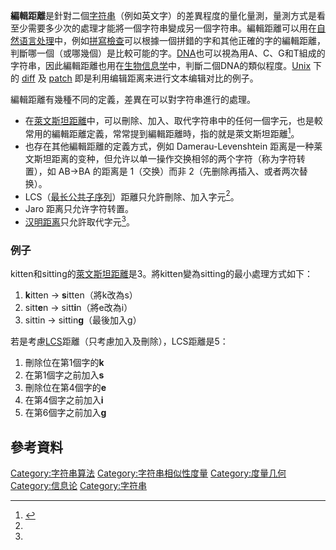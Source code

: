 '''編輯距離'''是針對二個[[字符串|字符串]]（例如英文字）的差異程度的量化量測，量測方式是看至少需要多少次的處理才能將一個字符串變成另一個字符串。編輯距離可以用在[[自然语言处理|自然语言处理]]中，例如[[拼寫檢查|拼寫檢查]]可以根據一個拼錯的字和其他正確的字的編輯距離，判斷哪一個（或哪幾個）是比較可能的字。[[去氧核糖核酸|DNA]]也可以視為用A、C、G和T組成的字符串，因此編輯距離也用在[[生物信息学|生物信息学]]中，判斷二個DNA的類似程度。[[Unix|Unix]] 下的 [[diff|diff]] 及 [[patch|patch]] 即是利用编辑距离来进行文本编辑对比的例子。

編輯距離有幾種不同的定義，差異在可以對字符串進行的處理。
* 在[[萊文斯坦距離|萊文斯坦距離]]中，可以刪除、加入、取代字符串中的任何一個字元，也是較常用的編輯距離定義，常常提到編輯距離時，指的就是萊文斯坦距離<ref name="navarro">{{cite journal|last1=Navarro|first1=Gonzalo|title=A guided tour to approximate string matching|journal=ACM Computing Surveys|date=1 March 2001|volume=33|issue=1|pages=31–88|doi=10.1145/375360.375365|url=http://users.csc.calpoly.edu/~dekhtyar/570-Fall2011/papers/navarro-approximate.pdf|accessdate=19 March 2015}}</ref>。
* 也存在其他編輯距離的定義方式，例如 Damerau-Levenshtein 距离是一种莱文斯坦距离的变种，但允许以单一操作交换相邻的两个字符（称为字符转置），如 AB→BA 的距离是 1（交换）而非 2（先删除再插入、或者两次替换）。
* LCS（[[最长公共子序列|最长公共子序列]]）距離只允許刪除、加入字元<ref name="navarro"/>{{rp|37}}。
* Jaro 距离只允许字符转置。
* [[汉明距离|汉明距离]]只允許取代字元<ref name="navarro"/>。

===例子===
kitten和sitting的[[萊文斯坦距離|萊文斯坦距離]]是3。將kitten變為sitting的最小處理方式如下：

# '''k'''itten → '''s'''itten（將k改為s）
# sitt'''e'''n → sitt'''i'''n（將e改為i）
# sittin → sittin'''g'''（最後加入g）

若是考慮[[LCS|LCS]]距離（只考慮加入及刪除），LCS距離是5：

# 刪除位在第1個字的'''k'''
# 在第1個字之前加入'''s'''
# 刪除位在第4個字的'''e'''
# 在第4個字之前加入'''i'''
# 在第6個字之前加入'''g'''

==參考資料==
{{reflist}}

{{字符串}}

{{Tech-stub}}

[[Category:字符串算法|Category:字符串算法]]
[[Category:字符串相似性度量|Category:字符串相似性度量]]
[[Category:度量几何|Category:度量几何]]
[[Category:信息论|Category:信息论]]
[[Category:字符串|Category:字符串]]